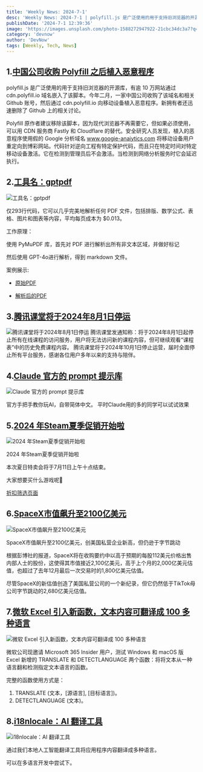 ```yaml
---
title: 'Weekly News: 2024-7-1'
desc: 'Weekly News: 2024-7-1 | polyfill.js 是广泛使用的用于支持旧浏览器的开源库，有逾 10 万网站通过 cdn.polyfill.io 域名嵌入了该脚本。今年二月，一家中国公司收购了该域名和相关 Github 账号，然后通过 cdn.polyfill.io 向移动设备植入恶意程序。新拥有者还迅速删除了 Github 上的相关讨论。'
publishDate: '2024-7-1 12:39:36'
image: 'https://images.unsplash.com/photo-1588272947922-21cbc34dc3a7?q=80&w=2970&auto=format&fit=crop&ixlib=rb-4.0.3&ixid=M3wxMjA3fDB8MHxwaG90by1wYWdlfHx8fGVufDB8fHx8fA%3D%3D'
category: 'devnow'
author: 'DevNow'
tags: [Weekly, Tech, News]
---
```


## 1.[中国公司收购 Polyfill 之后植入恶意程序](https://dev.to/snyk/polyfill-supply-chain-attack-embeds-malware-in-javascript-cdn-assets-55d6)

polyfill.js 是广泛使用的用于支持旧浏览器的开源库，有逾 10 万网站通过 cdn.polyfill.io 域名嵌入了该脚本。今年二月，一家中国公司收购了该域名和相关 Github 账号，然后通过 cdn.polyfill.io 向移动设备植入恶意程序。新拥有者还迅速删除了 Github 上的相关讨论。

Polyfill 原作者建议移除该脚本，因为现代浏览器不再需要它，但如果必须使用，可以用 CDN 服务商 Fastly 和 Cloudflare 的替代。安全研究人员发现，植入的恶意程序使用假的 Google 分析域名 www.googie-anaiytics.com 将移动设备用户重定向到博彩网站。代码针对逆向工程有特定保护代码，而且只在特定时间对特定移动设备激活。它在检测到管理员后不会激活。当检测到网络分析服务时它会延迟执行。

## 2.[工具名：gptpdf](https://github.com/CosmosShadow/gptpdf)

![工具名：gptpdf](https://cdn.laughingzhu.cn/DevNow/lBtidgXjqkPB4QEjTtCiE.jpeg)

仅293行代码，它可以几乎完美地解析任何 PDF 文件，包括排版、数学公式、表格、图片和图表等内容，平均每页成本为 $0.013。

工作原理：

使用 PyMuPDF 库，首先对 PDF 进行解析出所有非文本区域，并做好标记

然后使用 GPT-4o进行解析，得到 markdown 文件。

案例展示:

- [原始PDF](https://github.com/CosmosShadow/gptpdf/blob/main/examples/attention_is_all_you_need/output.md)

- [解析后的PDF](https://github.com/CosmosShadow/gptpdf/blob/main/examples/attention_is_all_you_need/output.md)

## 3.[腾讯课堂将于2024年8月1日停运](https://ke.qq.com/)

![腾讯课堂将于2024年8月1日停运](https://cdn.laughingzhu.cn/DevNow/gnRyfBuCbEq1t_nuu4iN6.png)
腾讯课堂发通知称：将于2024年8月1日起停止所有在线课程的访问服务，用户将无法访问新的课程内容，但可继续观看“课程表”中的历史免费课程内容。 腾讯课堂将于2024年10月1日停止运营，届时全面停止所有平台服务，感谢各位用户多年以来的支持与陪伴。

## 4.[Claude 官方的 prompt 提示库](https://docs.anthropic.com/zh-CN/prompt-library/library)

![Claude 官方的 prompt 提示库](https://cdn.laughingzhu.cn/DevNow/ycLsjgcjoYj2gTzJtCaBy.png)

官方手把手教你玩AI，自带简体中文。
平时Claude用的多的同学可以试试效果

## 5.[2024 年Steam夏季促销开始啦](https://store.steampowered.com/)

![2024 年Steam夏季促销开始啦](https://cdn.laughingzhu.cn/DevNow/Pv50ESa-hLwiQHlHzDTv1.png)

2024 年Steam夏季促销开始啦

本次夏日特卖会将于7月11日上午十点结束。

大家想要买什么游戏呢🤔

[折扣筛选页面](https://steamdb.info/sales/)

## 6.[SpaceX市值飙升至2100亿美元](https://cn.wsj.com/articles/%E5%A0%B1%E5%B0%8E-spacex%E6%93%AC%E9%80%9A%E9%81%8E%E8%AA%8D%E8%B3%BC%E8%A6%81%E7%B4%84%E5%87%BA%E5%94%AE%E8%82%A1%E4%BB%BD-%E4%BC%B0%E5%80%BC2-100%E5%84%84%E7%BE%8E%E5%85%83-9865ab24)

![SpaceX市值飙升至2100亿美元](https://cdn.laughingzhu.cn/DevNow/102aLMm_4lD3f5PozXH8Y.jpg)

SpaceX市值飙升至2100亿美元，创美国私营企业新高，但仍逊于字节跳动

根据彭博社的报道，SpaceX将在收购要约中以高于预期的每股112美元价格出售内部人士的股份，这使得其市值接近2,100亿美元，高于上个月的2,000亿美元估值，也超过了去年12月最后一次交易时的1,800亿美元估值。

尽管SpaceX的新估值创造了美国私营公司的一个新纪录，但它仍然低于TikTok母公司字节跳动的2,680亿美元估值。

## 7.[微软 Excel 引入新函数，文本内容可翻译成 100 多种语言](https://www.donews.com/news/detail/4/4351799.html)

![微软 Excel 引入新函数，文本内容可翻译成 100 多种语言](https://cdn.laughingzhu.cn/DevNow/PmZlY_K-n7wnNhn5KhXHh.gif)

微软公司现邀请 Microsoft 365 Insider 用户，测试 Windows 和 macOS 版 Excel 新增的 TRANSLATE 和 DETECTLANGUAGE 两个函数：将将文本从一种语言翻和检测指定文本语言的函数。

完整的函数使用方式是：

1. TRANSLATE (文本，[源语言], [目标语言])。
2. DETECTLANGUAGE (文本)。

## 8.[i18nlocale：AI 翻译工具](https://www.i18nlocale.com/)

![i18nlocale：AI 翻译工具](https://cdn.laughingzhu.cn/DevNow/grSi04sTWYsQisuuPDGXY.png)

通过我们本地人工智能翻译工具将应用程序内容翻译成多种语言。

可以在多语言开发中尝试下。
